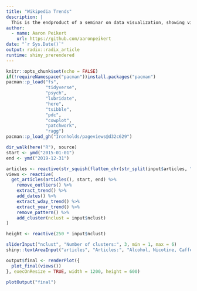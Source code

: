 ```yaml
---
title: "Wikipedia Trends"
description: |
  This is the endproduct of a seminar on data visualization, showing views per day of a set of wikipedia articles.
author:
  - name: Aaron Peikert
    url: https://github.com/aaronpeikert
date: "`r Sys.Date()`"
output: radix::radix_article
runtime: shiny_prerendered
---
```


```r
knitr::opts_chunk$set(echo = FALSE)
if(!requireNamespace("pacman"))install.packages("pacman")
pacman::p_load("fs",
               "tidyverse",
               "psych",
               "lubridate",
               "here",
               "tsibble",
               "pdc",
               "cowplot",
               "patchwork",
               "ragg")
pacman::p_load_gh("Ironholds/pageviews@d32c629")
```

```r
dir_walk(here("R"), source)
start <- ymd("2015-01-01")
end <- ymd("2019-12-31")
```

```r
articles <- reactive(str_squish(flatten_chr(str_split(input$articles, ","))))
views <- reactive(
  get_articles(articles(), start, end) %>%
    remove_outliers() %>%
    extract_trend() %>%
    add_dates() %>%
    extract_wday_trend() %>%
    extract_year_trend() %>%
    remove_pattern() %>%
    add_cluster(nclust = input$nclust)
)
```

```r
height <- reactive(250 * input$nclust)
```

```r
sliderInput("nclust", "Number of clusters:", 3, min = 1, max = 6)
shiny::textAreaInput("articles", "Articles:", "Alcohol, Nicotine, Caffeine, Cannabis, Methamphetamine, Cocaine, Heroin, Ecstasy, LSD, Xanax, Fentanyl, Percocet", "400px", "100px")
```

```r
output$final <- renderPlot({
  plot_final(views())
}, execOnResize = TRUE, width = 1200, height = 600)
```

```r
plotOutput("final")
```
